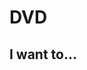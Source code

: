 = DVD  =

== I want to...  ==

{{VSGEntry|Play DVD files (VOB+IFO) from hard drive|VSG:Usage:DVD:FromHardDrive|How do I play DVD files (VOB+IFO) from hard drive?}} 

{{VSGEntry|Play a DVD of a different region code.|VSG:Usage:DVD:RegionCode|How do I play a DVD having region code other than mine?}} 

{{VSGEntry|Tell Apple's &$@&$*&! DVD Player not to start automatically when I insert a DVD?|VSG:Usage:DVD:AppleAutoplay|How do I configure Apple's DVD Player not to autoplay DVDs?}} 

<br><br><br><br><br>

{{VSG}}